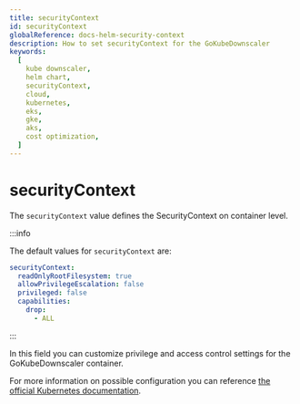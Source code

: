 ```yaml
---
title: securityContext
id: securityContext
globalReference: docs-helm-security-context
description: How to set securityContext for the GoKubeDownscaler
keywords:
  [
    kube downscaler,
    helm chart,
    securityContext,
    cloud,
    kubernetes,
    eks,
    gke,
    aks,
    cost optimization,
  ]
---
```


# securityContext

The `securityContext` value defines the SecurityContext on container level.

:::info

The default values for `securityContext` are:

```yaml
securityContext:
  readOnlyRootFilesystem: true
  allowPrivilegeEscalation: false
  privileged: false
  capabilities:
    drop:
      - ALL
```

:::

In this field you can customize privilege and access control settings for the GoKubeDownscaler container.

For more information on possible configuration you can reference [the official Kubernetes documentation](https://kubernetes.io/docs/tasks/configure-pod-container/security-context).
